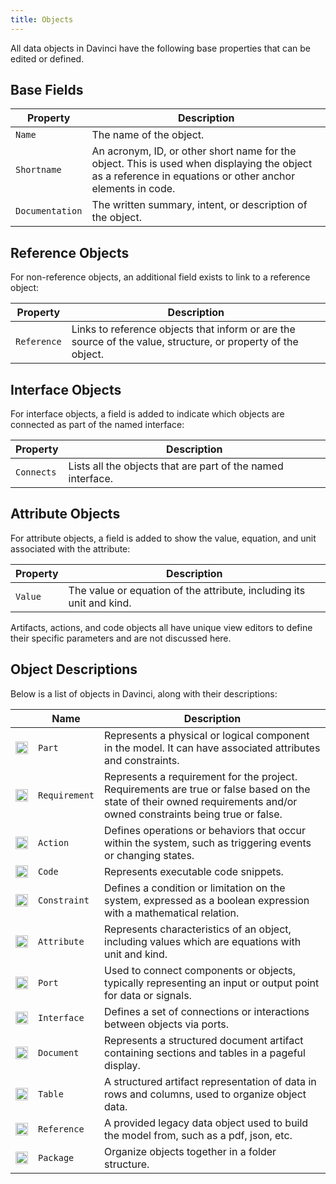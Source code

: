 ```yaml
---
title: Objects
---
```


All data objects in Davinci have the following base properties that can be edited or defined.

## Base Fields

| Property        | Description                                                                                     |
| --------------- | ----------------------------------------------------------------------------------------------- |
| `Name`          | The name of the object.                                                                          |
| `Shortname`     | An acronym, ID, or other short name for the object. This is used when displaying the object as a reference in equations or other anchor elements in code. |
| `Documentation` | The written summary, intent, or description of the object.                                        |

## Reference Objects

For non-reference objects, an additional field exists to link to a reference object:

| Property    | Description                                                                                     |
| ----------- | ----------------------------------------------------------------------------------------------- |
| `Reference` | Links to reference objects that inform or are the source of the value, structure, or property of the object. |

## Interface Objects

For interface objects, a field is added to indicate which objects are connected as part of the named interface:

| Property    | Description                                                                                     |
| ----------- | ----------------------------------------------------------------------------------------------- |
| `Connects`  | Lists all the objects that are part of the named interface.                                     |

## Attribute Objects

For attribute objects, a field is added to show the value, equation, and unit associated with the attribute:

| Property    | Description                                                                                     |
| ----------- | ----------------------------------------------------------------------------------------------- |
| `Value`     | The value or equation of the attribute, including its unit and kind.                             |

<Note>Artifacts, actions, and code objects all have unique view editors to define their specific parameters and are not discussed here.</Note>

## Object Descriptions

Below is a list of objects in Davinci, along with their descriptions:

|  | Name       | Description                                                                                     |
| -- | ---------- | ----------------------------------------------------------------------------------------------- |
| <img height="20" noZoom src="images/objections/part.svg" /> | `Part`      | Represents a physical or logical component in the model. It can have associated attributes and constraints. |
| <img height="20" noZoom src="/images/objections/requirement.svg" /> | `Requirement`      | Represents a requirement for the project. Requirements are true or false based on the state of their owned requirements and/or owned constraints being true or false. |
| <img height="20" noZoom src="/images/objections/action.svg" /> | `Action`    | Defines operations or behaviors that occur within the system, such as triggering events or changing states. |
| <img height="20" noZoom src="/images/objections/code.svg" /> | `Code`      | Represents executable code snippets. |
| <img height="20" noZoom src="/images/objections/constraint.svg" /> | `Constraint` | Defines a condition or limitation on the system, expressed as a boolean expression with a mathematical relation. |
| <img height="20" noZoom src="/images/objections/attribute.svg" /> | `Attribute` | Represents characteristics of an object, including values which are equations with unit and kind. |
| <img height="20" noZoom src="/images/objections/port.svg" /> | `Port`      | Used to connect components or objects, typically representing an input or output point for data or signals. |
| <img height="20" noZoom src="/images/objections/interface.svg" /> | `Interface` | Defines a set of connections or interactions between objects via ports. |
| <img height="20" noZoom src="/images/objections/document.svg" /> | `Document`  | Represents a structured document artifact containing sections and tables in a pageful display. |
| <img height="20" noZoom src="/images/objections/table.svg" /> | `Table`     | A structured artifact representation of data in rows and columns, used to organize object data. |
| <img height="20" noZoom src="/images/objections/reference.svg" /> | `Reference` | A provided legacy data object used to build the model from, such as a pdf, json, etc.  |
| <img height="20" noZoom src="/images/objections/package.svg" /> | `Package`   | Organize objects together in a folder structure. |


